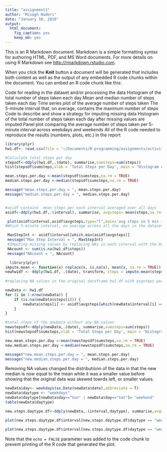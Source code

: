 ```yaml
---
title: "assignment1"
author: "Misagh Naderi"
date: "January 10, 2016"
output: 
  html_document: 
    fig_caption: yes
    keep_md: yes
---
```


This is an R Markdown document. Markdown is a simple formatting syntax for authoring HTML, PDF, and MS Word documents. For more details on using R Markdown see <http://rmarkdown.rstudio.com>.

When you click the **Knit** button a document will be generated that includes both content as well as the output of any embedded R code chunks within the document. You can embed an R code chunk like this:

Code for reading in the dataset and/or processing the data
Histogram of the total number of steps taken each day
Mean and median number of steps taken each day
Time series plot of the average number of steps taken
The 5-minute interval that, on average, contains the maximum number of steps
Code to describe and show a strategy for imputing missing data
Histogram of the total number of steps taken each day after missing values are imputed
Panel plot comparing the average number of steps taken per 5-minute interval across weekdays and weekends
All of the R code needed to reproduce the results (numbers, plots, etc.) in the report

```r
library(plyr)
hw1.df<- read.csv(file = '~/Documents/R-programming/assignments/activity.csv',header = TRUE)

#Calculate total steps per day
stepsdf<-ddply(hw1.df,.(date), summarise,sumsteps=sum(steps))
hist(stepsdf$sumsteps,xlab = 'Total Steps per Day', main = "Histogram of Total Steps per Day")

mean.steps.per.day <-mean(stepsdf$sumsteps,na.rm = TRUE)
median.steps.per.day <-median(stepsdf$sumsteps,na.rm = TRUE)

message("mean.steps.per.day = ", mean.steps.per.day)
message("median.steps.per.day = ", median.steps.per.day)


#asidf contains  mean steps per each interval averaged over all days
asidf<-ddply(hw1.df,.(interval), summarise, avgsteps= mean(steps,na.rm = TRUE) )

 plot(asidf$interval,asidf$avgsteps,type="l",main='avg steps in 5 min intervals everyday',xlab='time Intervals',ylab="avg Steps per interval over all days")
#Which 5-minute interval, on average across all the days in the dataset, contains the maximum number of steps?

 MaxStepInt <- asidf$interval[which.max(asidf$avgsteps)]
 message("Max Step Interval = ", MaxStepInt)
 #Imputing missing values by replacing NAs in each interval with the Avg of that interval.
 NAcount <- sum(is.na(hw1.df$steps))
 message("NAcount = ", NAcount)

  library(plyr)
impute.mean <- function(x) replace(x, is.na(x), mean(x, na.rm = TRUE))
newhw1df <- ddply(hw1.df, .(date), transform, steps = impute.mean(steps))
 
#replacing NA values in the original dataframe hw1.df with avgsteps per interval over days from asidf 

newData <- hw1.df
for (i in 1:nrow(newData)) {
    if (is.na(newData$steps[i])) {
        newData$steps[i] <- asidf$avgsteps[which(newData$interval[i] == asidf$interval)] 
    }
}

#total steps of the newData without any NA values
newstepsdf<-ddply(newData,.(date), summarise,sumsteps=sum(steps))
hist(newstepsdf$sumsteps,xlab = 'Total Steps per Day', main = "Histogram of Total Steps per Day - No NA Values")

new.mean.steps.per.day <-mean(newstepsdf$sumsteps,na.rm = TRUE)
new.median.steps.per.day <-median(newstepsdf$sumsteps,na.rm = TRUE)

message("new.mean.steps.per.day = ", mean.steps.per.day)
message("new.median.steps.per.day = ", median.steps.per.day)
```

Removing NA values changed the distributionn of the data in that the new median is now equal to the mean while it was a smaller value before showing that the original data was skewed towrds left, or smaller values. 
```r
newData$day<- weekdays(as.Date(newData$date),abbreviate = T)
newData$daytype <- "weekdays"
newData$daytype[newData$day=="Sun" | newData$day=="Sat"]= "weekend"
table(newData$daytype)

new.steps.daytype.df<-ddply(newData,.(interval,daytype), summarise,avgsteps=mean(steps,na.rm = TRUE))

plot(new.steps.daytype.df$interval[new.steps.daytype.df$daytype == "weekdays"],new.steps.daytype.df$avgsteps[new.steps.daytype.df$daytype == "weekdays"], xlab='time Intervals',type="l",ylab="avg Steps per interval over Weekdays",main="Weekday Avg Steps")

plot(new.steps.daytype.df$interval[new.steps.daytype.df$daytype == "weekend"],new.steps.daytype.df$avgsteps[new.steps.daytype.df$daytype == "weekend"], xlab='time Intervals',type="l",ylab="avg Steps per interval over Weekdays",main="Weekend Avg Steps")
```

Note that the `echo = FALSE` parameter was added to the code chunk to prevent printing of the R code that generated the plot.
